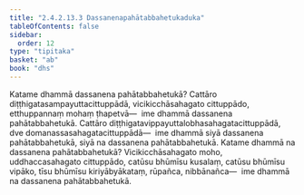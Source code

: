 ```yaml
---
title: "2.4.2.13.3 Dassanenapahātabbahetukaduka"
tableOfContents: false
sidebar:
  order: 12
type: "tipitaka"
basket: "ab"
book: "dhs"
---
```



<DynamicBreadcrumb />

<Division number="1585" book="dhs" bookNo="29" page="294">

<Paragraph number="2296" book="dhs">
Katame dhammā dassanena pahātabbahetukā? Cattāro diṭṭhigatasampayuttacittuppādā, vicikicchāsahagato cittuppādo, etthuppannaṃ mohaṃ ṭhapetvā—  ime dhammā dassanena pahātabbahetukā. Cattāro diṭṭhigatavippayuttalobhasahagatacittuppādā, dve domanassasahagatacittuppādā—  ime dhammā siyā dassanena pahātabbahetukā, siyā na dassanena pahātabbahetukā.
</Paragraph>

</Division>
<Division number="1586" book="dhs" bookNo="29" page="294">

<Paragraph number="2297" book="dhs">
Katame dhammā na dassanena pahātabbahetukā? Vicikicchāsahagato moho, uddhaccasahagato cittuppādo, catūsu bhūmīsu kusalaṃ, catūsu bhūmīsu vipāko, tīsu bhūmīsu kiriyābyākataṃ, rūpañca, nibbānañca—  ime dhammā na dassanena pahātabbahetukā.
</Paragraph>
</Division>